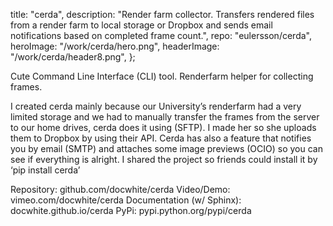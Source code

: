   title: "cerda",
  description:
    "Render farm collector. Transfers rendered files from a render farm to local storage or Dropbox and sends email notifications based on completed frame count.",
  repo: "eulersson/cerda",
  heroImage: "/work/cerda/hero.png",
  headerImage: "/work/cerda/header8.png",
};

Cute Command Line Interface (CLI) tool. Renderfarm helper for collecting frames.

I created cerda mainly because our University’s renderfarm had a very limited
storage and we had to manually transfer the frames from the server to our home
drives, cerda does it using (SFTP). I made her so she uploads them to Dropbox by
using their API. Cerda has also a feature that notifies you by email (SMTP) and
attaches some image previews (OCIO) so you can see if everything is alright. I
shared the project so friends could install it by ‘pip install cerda’

Repository: github.com/docwhite/cerda
Video/Demo: vimeo.com/docwhite/cerda
Documentation (w/ Sphinx): docwhite.github.io/cerda
PyPi: pypi.python.org/pypi/cerda

